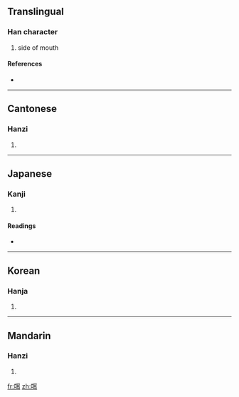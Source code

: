 ==Translingual==

===Han character===
{{Han char|rn=30|rad=口|as=06|sn=9|four=6104<sub>0</sub>|canj=口尸十 (RSJ), X口尸十 (XRSJ)}}

# side of mouth

====References====
* {{Han ref|kx=0186.010|dkj=03528|dj=0405.230|hdz=10612.040|uh=54A1|ud=21665|bh=CDFB|bd=52731}}

----

==Cantonese==

===Hanzi===
{{yue-hanzi|jyut=ji6, mai1, mai4|y=yih, māi, màih}}

# {{defn|Cantonese}}

----

==Japanese==

===Kanji===
{{ja-kanji|grade=|rs=口06}}

# {{defn|Japanese}}

====Readings====
* {{ja-readings|on=[[じ]] (ji), [[に]] (ni)|kun=[[くちもと]] (kuchimoto), [[くち]] (kuchi)}}

----

==Korean==

===Hanja===
{{ko-hanja|hangeul=이|rv=i|mr=i}}

# {{defn|Korean}}

----

==Mandarin==

===Hanzi===
{{cmn-hanzi|pin=[[èr]] ([[er4]])|wg=erh<sup>4</sup>}}

# {{defn|Mandarin}}

[[fr:咡]]
[[zh:咡]]